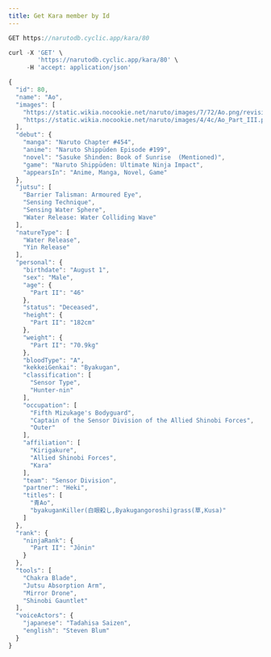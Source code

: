 ```yaml
---
title: Get Kara member by Id
---
```


```js
GET https://narutodb.cyclic.app/kara/80
```

```js
curl -X 'GET' \
        'https://narutodb.cyclic.app/kara/80' \
     -H 'accept: application/json'
```

```js
{
  "id": 80,
  "name": "Ao",
  "images": [
    "https://static.wikia.nocookie.net/naruto/images/7/72/Ao.png/revision/latest/scale-to-width-down/300?cb=20171014133718",
    "https://static.wikia.nocookie.net/naruto/images/4/4c/Ao_Part_III.png/revision/latest/scale-to-width-down/300?cb=20210208005708"
  ],
  "debut": {
    "manga": "Naruto Chapter #454",
    "anime": "Naruto Shippūden Episode #199",
    "novel": "Sasuke Shinden: Book of Sunrise  (Mentioned)",
    "game": "Naruto Shippūden: Ultimate Ninja Impact",
    "appearsIn": "Anime, Manga, Novel, Game"
  },
  "jutsu": [
    "Barrier Talisman: Armoured Eye",
    "Sensing Technique",
    "Sensing Water Sphere",
    "Water Release: Water Colliding Wave"
  ],
  "natureType": [
    "Water Release",
    "Yin Release"
  ],
  "personal": {
    "birthdate": "August 1",
    "sex": "Male",
    "age": {
      "Part II": "46"
    },
    "status": "Deceased",
    "height": {
      "Part II": "182cm"
    },
    "weight": {
      "Part II": "70.9kg"
    },
    "bloodType": "A",
    "kekkeiGenkai": "Byakugan",
    "classification": [
      "Sensor Type",
      "Hunter-nin"
    ],
    "occupation": [
      "Fifth Mizukage's Bodyguard",
      "Captain of the Sensor Division of the Allied Shinobi Forces",
      "Outer"
    ],
    "affiliation": [
      "Kirigakure",
      "Allied Shinobi Forces",
      "Kara"
    ],
    "team": "Sensor Division",
    "partner": "Heki",
    "titles": [
      "青Ao",
      "byakuganKiller(白眼殺し,Byakugangoroshi)grass(草,Kusa)"
    ]
  },
  "rank": {
    "ninjaRank": {
      "Part II": "Jōnin"
    }
  },
  "tools": [
    "Chakra Blade",
    "Jutsu Absorption Arm",
    "Mirror Drone",
    "Shinobi Gauntlet"
  ],
  "voiceActors": {
    "japanese": "Tadahisa Saizen",
    "english": "Steven Blum"
  }
}
```
